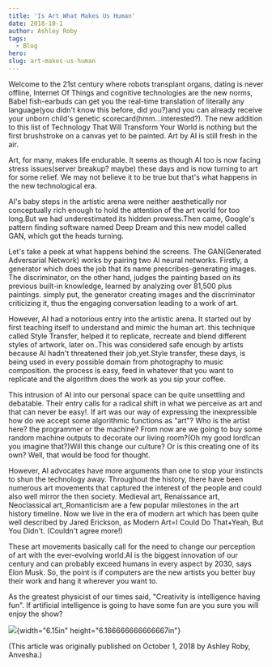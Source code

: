 ```yaml
---
title: 'Is Art What Makes Us Human'
date: 2018-10-1
author: Ashley Roby
tags:
  - Blog
hero:
slug: art-makes-us-human
---
```


Welcome to the 21st century where robots transplant organs, dating is
never offline, Internet Of Things and cognitive technologies are the new
norms, Babel fish-earbuds can get you the real-time translation of
literally any language(you didn't know this before, did you?)and you can
already receive your unborn child's genetic
scorecard(hmm...interested?). The new addition to this list of
Technology That Will Transform Your World is nothing but the first
brushstroke on a canvas yet to be painted. Art by AI is still fresh in
the air.

Art, for many, makes life endurable. It seems as though AI too is now
facing stress issues(server breakup? maybe) these days and is now
turning to art for some relief. We may not believe it to be true but
that's what happens in the new technological era.

AI's baby steps in the artistic arena were neither aesthetically nor
conceptually rich enough to hold the attention of the art world for too
long.But we had underestimated its hidden prowess.Then came, Google's
pattern finding software named Deep Dream and this new model called GAN,
which got the heads turning.

Let's take a peek at what happens behind the screens. The GAN(Generated
Adversarial Network) works by pairing two AI neural networks. Firstly, a
generator which does the job that its name prescribes-generating images.
The discriminator, on the other hand, judges the painting based on its
previous built-in knowledge, learned by analyzing over 81,500 plus
paintings. simply put, the generator creating images and the
discriminator criticizing it, thus the engaging conversation leading to
a work of art.

However, AI had a notorious entry into the artistic arena. It started
out by first teaching itself to understand and mimic the human art. this
technique called Style Transfer, helped it to replicate, recreate and
blend different styles of artwork, later on..This was considered safe
enough by artists because AI hadn't threatened their job,yet.Style
transfer, these days, is being used in every possible domain from
photography to music composition. the process is easy, feed in whatever
that you want to replicate and the algorithm does the work as you sip
your coffee.

This intrusion of AI into our personal space can be quite unsettling and
debatable. Their entry calls for a radical shift in what we perceive as
art and that can never be easy!. If art was our way of expressing the
inexpressible how do we accept some algorithmic functions as "art"? Who
is the artist here? the programmer or the machine? From now are we going
to buy some random machine outputs to decorate our living room?(Oh my
good lord!can you imagine that?)Will this change our culture? Or is this
creating one of its own? Well, that would be food for thought.

However, AI advocates have more arguments than one to stop your
instincts to shun the technology away. Throughout the history, there
have been numerous art movements that captured the interest of the
people and could also well mirror the then society. Medieval art,
Renaissance art, Neoclassical art,,Romanticism are a few popular
milestones in the art history timeline. Now we live in the era of modern
art which has been quite well described by Jared Erickson, as Modern
Art=I Could Do That+Yeah, But You Didn't. (Couldn't agree more!)

These art movements basically call for the need to change our perception
of art with the ever-evolving world.AI is the biggest innovation of our
century and can probably exceed humans in every aspect by 2030, says
Elon Musk. So, the point is if computers are the new artists you better
buy their work and hang it wherever you want to.

As the greatest physicist of our times said, "Creativity is intelligence
having fun". If artificial intelligence is going to have some fun are
you sure you will enjoy the show?

![](media/image1.JPG){width="6.15in" height="6.166666666666667in"}

(This article was originally published on October 1, 2018 by Ashley
Roby, Anvesha.)
